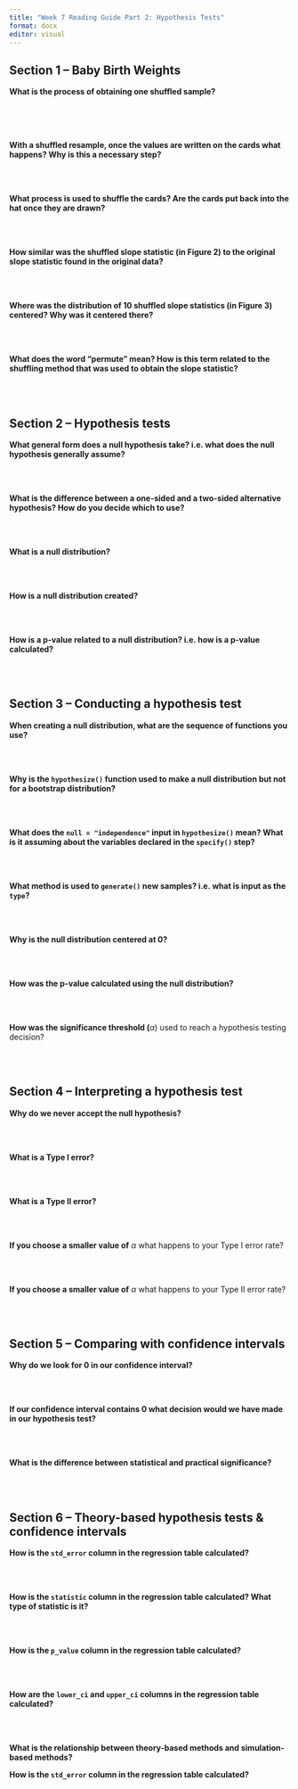```yaml
---
title: "Week 7 Reading Guide Part 2: Hypothesis Tests"
format: docx 
editor: visual
---
```


## Section 1 -- Baby Birth Weights

**What is the process of obtaining one shuffled sample?**

</br> </br> </br>

**With a shuffled resample, once the values are written on the cards what happens? Why is this a necessary step?**

</br> </br>

**What process is used to shuffle the cards? Are the cards put back into the hat once they are drawn?**

</br> </br>

**How similar was the shuffled slope statistic (in Figure 2) to the original slope statistic found in the original data?**

</br> </br>

**Where was the distribution of 10 shuffled slope statistics (in Figure 3) centered? Why was it centered there?**

</br> </br>

**What does the word "permute" mean? How is this term related to the shuffling method that was used to obtain the slope statistic?**

</br> </br>

## Section 2 -- Hypothesis tests

**What general form does a null hypothesis take? i.e. what does the null hypothesis generally assume?**

</br> </br>

**What is the difference between a one-sided and a two-sided alternative hypothesis? How do you decide which to use?**

</br> </br>

**What is a null distribution?**

</br> </br>

**How is a null distribution created?**

</br> </br>

**How is a p-value related to a null distribution? i.e. how is a p-value calculated?**

</br> </br>

## Section 3 -- Conducting a hypothesis test

**When creating a null distribution, what are the sequence of functions you use?**

</br> </br>

**Why is the `hypothesize()` function used to make a null distribution but not for a bootstrap distribution?**

</br> </br>

**What does the `null = "independence"` input in `hypothesize()` mean? What is it assuming about the variables declared in the `specify()` step?**

</br> </br>

**What method is used to `generate()` new samples? i.e. what is input as the `type`?**

</br> </br>

**Why is the null distribution centered at 0?**

</br> </br>

**How was the p-value calculated using the null distribution?**

</br> </br>

**How was the significance threshold (**$\alpha$) used to reach a hypothesis testing decision?

</br> </br>

## Section 4 -- Interpreting a hypothesis test

**Why do we never accept the null hypothesis?**

</br> </br>

**What is a Type I error?**

</br> </br>

**What is a Type II error?**

</br> </br>

**If you choose a smaller value of** $\alpha$ what happens to your Type I error rate?

</br> </br>

**If you choose a smaller value of** $\alpha$ what happens to your Type II error rate?

</br> </br>

## Section 5 -- Comparing with confidence intervals

**Why do we look for 0 in our confidence interval?**

</br> </br>

**If our confidence interval contains 0 what decision would we have made in our hypothesis test?**

</br> </br>

**What is the difference between statistical and practical significance?**

</br> </br>

## Section 6 -- Theory-based hypothesis tests & confidence intervals

**How is the `std_error` column in the regression table calculated?**

</br> </br>

**How is the `statistic` column in the regression table calculated? What type of statistic is it?**

</br> </br>

**How is the `p_value` column in the regression table calculated?**

</br> </br>

**How are the `lower_ci` and `upper_ci` columns in the regression table calculated?**

</br> </br>

**What is the relationship between theory-based methods and simulation-based methods?**

**How is the `std_error` column in the regression table calculated?**

</br> </br>